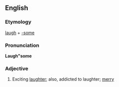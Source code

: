 ==English==

===Etymology===
[[laugh]] + [[-some]]

===Pronunciation===
'''Laugh"some'''

===Adjective===
{{head|en|adjective}}

# {{rare}} Exciting [[laughter]]; also, addicted to laughter; [[merry]]